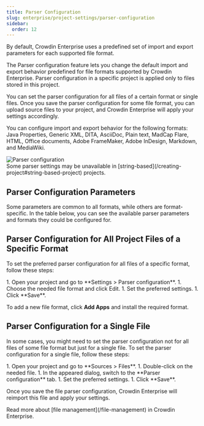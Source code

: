 ```yaml
---
title: Parser Configuration
slug: enterprise/project-settings/parser-configuration
sidebar:
  order: 12
---
```



By default, Crowdin Enterprise uses a predefined set of import and export parameters for each supported file format.

The Parser configuration feature lets you change the default import and export behavior predefined for file formats supported by Crowdin Enterprise. Parser configuration in a specific project is applied only to files stored in this project.

You can set the parser configuration for all files of a certain format or single files. Once you save the parser configuration for some file format, you can upload source files to your project, and Crowdin Enterprise will apply your settings accordingly.

You can configure import and export behavior for the following formats: Java Properties, Generic XML, DITA, AsciiDoc, Plain text, MadCap Flare, HTML, Office documents, Adobe FrameMaker, Adobe InDesign, Markdown, and MediaWiki.

<Image src={parsersConfiguration} alt="Parser configuration" />

<Aside type="caution">
  Some parser settings may be unavailable in [string-based](/creating-project#string-based-project) projects.
</Aside>

## Parser Configuration Parameters

Some parameters are common to all formats, while others are format-specific. In the table below, you can see the available parser parameters and formats they could be configured for.

<Include file="parser-configuration-parameters.mdx" />

## Parser Configuration for All Project Files of a Specific Format

To set the preferred parser configuration for all files of a specific format, follow these steps:

<Steps>
  1. Open your project and go to **Settings > Parser configuration**.
  1. Choose the needed file format and click Edit.
  1. Set the preferred settings.
  1. Click **Save**.
</Steps>

To add a new file format, click **Add Apps** and install the required format.

## Parser Configuration for a Single File

In some cases, you might need to set the parser configuration not for all files of some file format but just for a single file. To set the parser configuration for a single file, follow these steps:

<Steps>
  1. Open your project and go to **Sources > Files**.
  1. Double-click on the needed file.
  1. In the appeared dialog, switch to the **Parser configuration** tab.
  1. Set the preferred settings.
  1. Click **Save**.
</Steps>

Once you save the file parser configuration, Crowdin Enterprise will reimport this file and apply your settings.

<ReadMore>
  Read more about [file management](/file-management) in Crowdin Enterprise.
</ReadMore>
